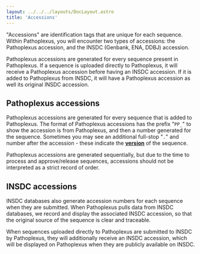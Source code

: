 ---
layout: ../../../layouts/DocLayout.astro
title: 'Accessions'
---

"Accessions" are identification tags that are unique for each sequence.
Within Pathoplexus, you will encounter two types of accessions: the Pathoplexus accession, and the INSDC (Genbank, ENA, DDBJ) accession.

Pathoplexus accessions are generated for every sequence present in Pathoplexus.
If a sequence is uploaded directly to Pathoplexus, it will receive a Pathoplexus accession before having an INSDC accession.
If it is added to Pathoplexus from INSDC, it will have a Pathoplexus accession as well its original INSDC accession.

## Pathoplexus accessions

Pathoplexus accessions are generated for every sequence that is added to Pathoplexus.
The format of Pathoplexus accessions has the prefix "`PP_`" to show the accession is from Pathoplexus, and then a number generated for the sequence.
Sometimes you may see an additional full-stop "`.`" and number after the accession - these indicate the [**version**](versioning) of the sequence.

Pathoplexus accessions are generated sequentially, but due to the time to process and approve/release sequences, accessions should not be interpreted as a strict record of order.

## INSDC accessions

INSDC databases also generate accession numbers for each sequence when they are submitted.
When Pathoplexus pulls data from INSDC databases, we record and display the associated INSDC accession, so that the original source of the sequence is clear and traceable.

When sequences uploaded directly to Pathoplexus are submitted to INSDC by Pathoplexus, they will additionally receive an INSDC accession, which will be displayed on Pathoplexus when they are publicly available on INSDC.
